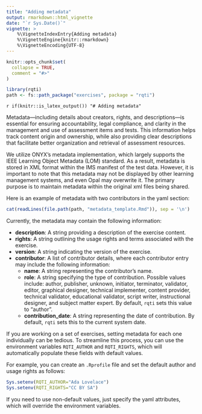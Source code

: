 ```yaml
---
title: "Adding metadata"
output: rmarkdown::html_vignette
date: "`r Sys.Date()`"
vignette: >
    %\VignetteIndexEntry{Adding metadata}
    %\VignetteEngine{knitr::rmarkdown}
    %\VignetteEncoding{UTF-8}
---
```


```r
knitr::opts_chunk$set(
  collapse = TRUE,
  comment = "#>"
)
```

```r
library(rqti)
path <- fs::path_package("exercises", package = "rqti")
```

`r if(knitr::is_latex_output()) "# Adding metadata"`

Metadata---including details about creators, rights, and descriptions---is essential for ensuring accountability, legal compliance, and clarity in the management and use of assessment items and tests. This information helps track content origin and ownership, while also providing clear descriptions that facilitate better organization and retrieval of assessment resources.

We utilize ONYX's metadata implementation, which largely supports the IEEE Learning Object Metadata (LOM) standard. As a result, metadata is stored in XML format within the IMS manifest of the test data. However, it is important to note that this metadata may not be displayed by other learning management systems, and even Opal may overwrite it. The primary purpose is to maintain metadata within the original xml files being shared.

Here is an example of metadata with two contributors in the yaml section:

```r
cat(readLines(file.path(path, "metadata_template.Rmd")), sep = '\n')
```

Currently, the metadata may contain the following information:

- **description**: A string providing a description of the exercise content.
- **rights**: A string outlining the usage rights and terms associated with the exercise.
- **version**: A string indicating the version of the exercise.
- **contributor**: A list of contributor details, where each contributor entry may include the following information:
  - **name**: A string representing the contributor's name.
  - **role**: A string specifying the type of contribution. Possible values include: author, publisher, unknown, initiator, terminator, validator, editor, graphical designer, technical implementer, content provider, technical validator, educational validator, script writer, instructional designer, and subject matter expert. By default, `rqti` sets this value to "author".
  - **contribution_date**: A string representing the date of contribution. By default, `rqti` sets this to the current system date.
  
If you are working on a set of exercises, setting metadata for each one individually can be tedious. To streamline this process, you can use the environment variables `RQTI_AUTHOR` and `RQTI_RIGHTS`, which will automatically populate these fields with default values.

For example, you can create an `.Rprofile` file and set the default author and usage rights as follows:

```r
Sys.setenv(RQTI_AUTHOR="Ada Lovelace")
Sys.setenv(RQTI_RIGHTS="CC BY SA")
```

If you need to use non-default values, just specify the yaml attributes, which will override the environment variables.
